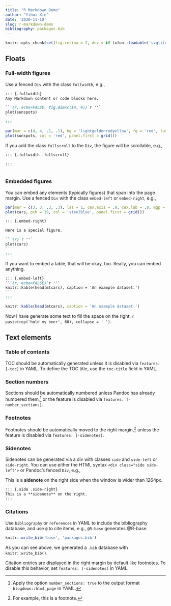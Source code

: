 ```yaml
---
title: "R Markdown Demo"
author: "Yihui Xie"
date: '2020-11-10'
slug: r-markdown-demo
bibliography: packages.bib
---
```


```r
knitr::opts_chunk$set(fig.retina = 2, dev = if (xfun::loadable('svglite')) 'svglite' else 'svg')
```

## Floats

### Full-width figures

Use a fenced `Div` with the class `fullwidth`, e.g.,

```` .md
::: {.fullwidth}
Any Markdown content or code blocks here.

```{r, echo=FALSE, fig.dim=c(14, 4)}`r ''`
plot(sunspots)
```
:::
````

::: {.fullwidth}
```r
par(mar = c(4, 4, .1, .1), bg = 'lightgoldenrodyellow', fg = 'red', las = 1)
plot(sunspots, col = 'red', panel.first = grid())
```
:::

If you add the class `fullscroll` to the `Div`, the figure will be scrollable,
e.g.,

``` .md
::: {.fullwidth .fullscroll}

:::
```

::: {.fullwidth .fullscroll}
```r
```
:::

### Embedded figures

You can embed any elements (typically figures) that span into the page margin.
Use a fenced `Div` with the class `embed-left` or `embed-right`, e.g.,

::: {.embed-right}
```r
par(mar = c(3, 3, .3, .3), las = 1, cex.axis = .8, cex.lab = .8, mgp = c(2, .5, 0))
plot(cars, pch = 19, col = 'steelblue', panel.first = grid())
```
:::

```` .md
::: {.embed-right}

Here is a special figure.

```{r}`r ''`
plot(cars)
```
:::
````

If you want to embed a table, that will be okay, too. Really, you can embed
anything.

```` .md
::: {.embed-left}
```{r, echo=FALSE}`r ''`
knitr::kable(head(mtcars), caption = 'An example dataset.')
```
:::
````

::: {.embed-left}
```r
knitr::kable(head(mtcars), caption = 'An example dataset.')
```
:::

Now I have generate some text to fill the space on the right:
`r paste(rep('hold my beer', 60), collapse = ' ')`.

## Text elements

### Table of contents

TOC should be automatically generated unless it is disabled via
`features: [-toc]` in YAML. To define the TOC title, use the `toc-title` field
in YAML.

### Section numbers

Sections should be automatically numbered unless Pandoc has already numbered
them,[^1] or the feature is disabled via `features: [-number_sections]`.

[^1]: Apply the option `number_sections: true` to the output format
    `blogdown::html_page` in YAML.

### Footnotes

Footnotes should be automatically moved to the right margin,[^2] unless the
feature is disabled via `features: [-sidenotes]`.

[^2]: For example, this is a footnote.

### Sidenotes

Sidenotes can be generated via a div with classes `side` and `side-left` or
`side-right`. You can use either the HTML syntax `<div class="side side-left">`
or Pandoc's fenced `Div`, e.g.,

::: {.side .side-right}
This is a **sidenote** on the right side when the window is wider than 1264px.
:::

``` .md
::: {.side .side-right}
This is a **sidenote** on the right.
:::
```

### Citations

Use `bibliography` or `references` in YAML to include the bibliography database,
and use `@` to cite items, e.g., `@R-base` generates @R-base.

```r
knitr::write_bib('base', 'packages.bib')
```

As you can see above, we generated a `.bib` database with `knitr::write_bib()`.

Citation entries are displayed in the right margin by default like footnotes. To
disable this behavior, set `features: [-sidenotes]` in YAML.
